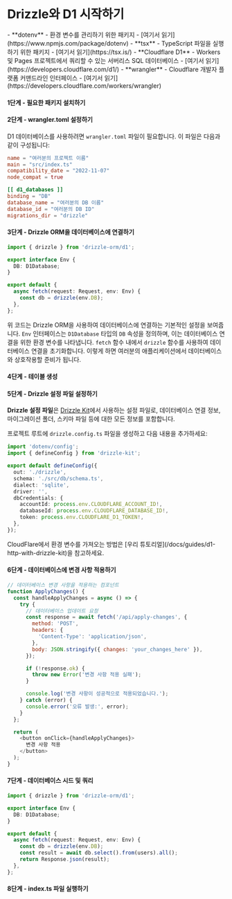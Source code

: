 

<Breadcrumbs/>

# Drizzle와 D1 시작하기

<Prerequisites>  
  - **dotenv** - 환경 변수를 관리하기 위한 패키지 - [여기서 읽기](https://www.npmjs.com/package/dotenv)
  - **tsx** - TypeScript 파일을 실행하기 위한 패키지 - [여기서 읽기](https://tsx.is/)
  - **Cloudflare D1** - Workers 및 Pages 프로젝트에서 쿼리할 수 있는 서버리스 SQL 데이터베이스 - [여기서 읽기](https://developers.cloudflare.com/d1/)
  - **wrangler** - Cloudflare 개발자 플랫폼 커맨드라인 인터페이스 - [여기서 읽기](https://developers.cloudflare.com/workers/wrangler)
</Prerequisites>

<FileStructure />

#### 1단계 - 필요한 패키지 설치하기

<InstallPackages lib=''/>


#### 2단계 - wrangler.toml 설정하기

D1 데이터베이스를 사용하려면 `wrangler.toml` 파일이 필요합니다. 이 파일은 다음과 같이 구성됩니다:

```toml
name = "여러분의 프로젝트 이름"
main = "src/index.ts"
compatibility_date = "2022-11-07"
node_compat = true

[[ d1_databases ]]
binding = "DB"
database_name = "여러분의 DB 이름"
database_id = "여러분의 DB ID"
migrations_dir = "drizzle"
```


#### 3단계 - Drizzle ORM을 데이터베이스에 연결하기

```typescript
import { drizzle } from 'drizzle-orm/d1';

export interface Env {
  DB: D1Database;
}

export default {
  async fetch(request: Request, env: Env) {
    const db = drizzle(env.DB);
  },
};
```

위 코드는 Drizzle ORM을 사용하여 데이터베이스에 연결하는 기본적인 설정을 보여줍니다. `Env` 인터페이스는 `D1Database` 타입의 `DB` 속성을 정의하며, 이는 데이터베이스 연결을 위한 환경 변수를 나타냅니다. `fetch` 함수 내에서 `drizzle` 함수를 사용하여 데이터베이스 연결을 초기화합니다. 이렇게 하면 여러분의 애플리케이션에서 데이터베이스와 상호작용할 준비가 됩니다.


#### 4단계 - 테이블 생성

<CreateTable/>


#### 5단계 - Drizzle 설정 파일 설정하기

**Drizzle 설정 파일**은 [Drizzle Kit](/docs/kit-overview)에서 사용하는 설정 파일로, 데이터베이스 연결 정보, 마이그레이션 폴더, 스키마 파일 등에 대한 모든 정보를 포함합니다.

프로젝트 루트에 `drizzle.config.ts` 파일을 생성하고 다음 내용을 추가하세요:

```typescript copy filename="drizzle.config.ts"
import 'dotenv/config';
import { defineConfig } from 'drizzle-kit';

export default defineConfig({
  out: './drizzle',
  schema: './src/db/schema.ts',
  dialect: 'sqlite',
  driver: '',
  dbCredentials: {
    accountId: process.env.CLOUDFLARE_ACCOUNT_ID!,
    databaseId: process.env.CLOUDFLARE_DATABASE_ID!,
    token: process.env.CLOUDFLARE_D1_TOKEN!,
  },
});
```

<Callout title='팁'>
CloudFlare에서 환경 변수를 가져오는 방법은 [우리 튜토리얼](/docs/guides/d1-http-with-drizzle-kit)을 참고하세요.
</Callout>


#### 6단계 - 데이터베이스에 변경 사항 적용하기

<ApplyChanges />

```javascript
// 데이터베이스 변경 사항을 적용하는 컴포넌트
function ApplyChanges() {
  const handleApplyChanges = async () => {
    try {
      // 데이터베이스 업데이트 요청
      const response = await fetch('/api/apply-changes', {
        method: 'POST',
        headers: {
          'Content-Type': 'application/json',
        },
        body: JSON.stringify({ changes: 'your_changes_here' }),
      });

      if (!response.ok) {
        throw new Error('변경 사항 적용 실패');
      }

      console.log('변경 사항이 성공적으로 적용되었습니다.');
    } catch (error) {
      console.error('오류 발생:', error);
    }
  };

  return (
    <button onClick={handleApplyChanges}>
      변경 사항 적용
    </button>
  );
}
```


#### 7단계 - 데이터베이스 시드 및 쿼리

```typescript
import { drizzle } from 'drizzle-orm/d1';

export interface Env {
  DB: D1Database;
}

export default {
  async fetch(request: Request, env: Env) {
    const db = drizzle(env.DB);
    const result = await db.select().from(users).all();
    return Response.json(result);
  },
};
```


#### 8단계 - index.ts 파일 실행하기

<RunFile/>
